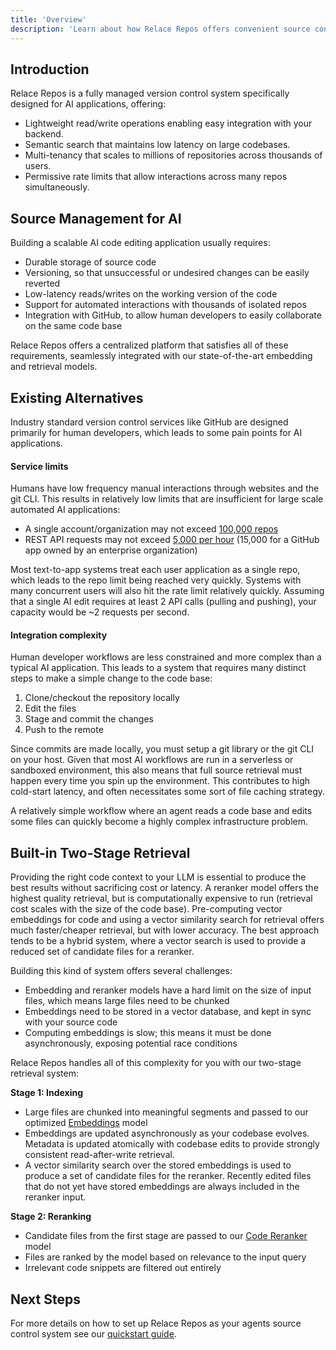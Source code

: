 ```yaml
---
title: 'Overview'
description: 'Learn about how Relace Repos offers convenient source control for your AI application with built in state-of-the-art code retrieval.'
---
```


## Introduction

Relace Repos is a fully managed version control system specifically designed for AI applications, offering:

- Lightweight read/write operations enabling easy integration with your backend.
- Semantic search that maintains low latency on large codebases.
- Multi-tenancy that scales to millions of repositories across thousands of users.
- Permissive rate limits that allow interactions across many repos simultaneously.

## Source Management for AI

Building a scalable AI code editing application usually requires:
- Durable storage of source code
- Versioning, so that unsuccessful or undesired changes can be easily reverted
- Low-latency reads/writes on the working version of the code
- Support for automated interactions with thousands of isolated repos
- Integration with GitHub, to allow human developers to easily collaborate on the same code base

Relace Repos offers a centralized platform that satisfies all of these requirements, seamlessly integrated with our state-of-the-art embedding and retrieval models.

## Existing Alternatives

Industry standard version control services like GitHub are designed primarily for human developers, which leads to some pain points for AI applications.

#### Service limits

Humans have low frequency manual interactions through websites and the git CLI. This results in relatively low limits that are insufficient for large scale automated AI applications:
- A single account/organization may not exceed [100,000 repos](https://docs.github.com/en/repositories/creating-and-managing-repositories/repository-limits#organization-and-account-limits)
- REST API requests may not exceed [5,000 per hour](https://docs.github.com/en/rest/using-the-rest-api/rate-limits-for-the-rest-api?apiVersion=2022-11-28#primary-rate-limit-for-authenticated-users) (15,000 for a GitHub app owned by an enterprise organization)

Most text-to-app systems treat each user application as a single repo, which leads to the repo limit being reached very quickly. Systems with many concurrent users will also hit the rate limit relatively quickly. Assuming that a single AI edit requires at least 2 API calls (pulling and pushing), your capacity would be ~2 requests per second.

#### Integration complexity

Human developer workflows are less constrained and more complex than a typical AI application. This leads to a system that requires many distinct steps to make a simple change to the code base:
1. Clone/checkout the repository locally
2. Edit the files
3. Stage and commit the changes
4. Push to the remote

Since commits are made locally, you must setup a git library or the git CLI on your host. Given that most AI workflows are run in a serverless or sandboxed environment, this also means that full source retrieval must happen every time you spin up the environment. This contributes to high cold-start latency, and often necessitates some sort of file caching strategy.

A relatively simple workflow where an agent reads a code base and edits some files can quickly become a highly complex infrastructure problem.

## Built-in Two-Stage Retrieval

Providing the right code context to your LLM is essential to produce the best results without sacrificing cost or latency. A reranker model offers the highest quality retrieval, but is computationally expensive to run (retrieval cost scales with the size of the code base). Pre-computing vector embeddings for code and using a vector similarity search for retrieval offers much faster/cheaper retrieval, but with lower accuracy. The best approach tends to be a hybrid system, where a vector search is used to provide a reduced set of candidate files for a reranker.

Building this kind of system offers several challenges:
- Embedding and reranker models have a hard limit on the size of input files, which means large files need to be chunked
- Embeddings need to be stored in a vector database, and kept in sync with your source code
- Computing embeddings is slow; this means it must be done asynchronously, exposing potential race conditions

Relace Repos handles all of this complexity for you with our two-stage retrieval system:

**Stage 1: Indexing**

- Large files are chunked into meaningful segments and passed to our optimized [Embeddings](/docs/embeddings/quickstart) model
- Embeddings are updated asynchronously as your codebase evolves. Metadata is updated atomically with codebase edits to provide strongly consistent read-after-write retrieval.
- A vector similarity search over the stored embeddings is used to produce a set of candidate files for the reranker. Recently edited files that do not yet have stored embeddings are always included in the reranker input.

**Stage 2: Reranking**

- Candidate files from the first stage are passed to our [Code Reranker](/docs/code-reranker/overview) model
- Files are ranked by the model based on relevance to the input query
- Irrelevant code snippets are filtered out entirely

## Next Steps

For more details on how to set up Relace Repos as your agents source control system see our [quickstart guide](/docs/repos/quickstart).
